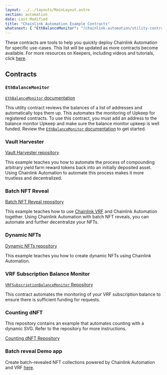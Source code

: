 ```yaml
---
layout: ../../layouts/MainLayout.astro
section: automation
date: Last Modified
title: "Chainlink Automation Example Contracts"
whatsnext: { "EthBalanceMonitor": "/chainlink-automation/utility-contracts/" }
---
```



These contracts are tools to help you quickly deploy Chainlink Automation for specific use-cases. This list will be updated as more contracts become available. For more resources on Keepers, including videos and tutorials, click [here](/getting-started/other-tutorials).

## Contracts

### `EthBalanceMonitor`

[`EthBalanceMonitor` documentation](/chainlink-automation/utility-contracts)

This utility contract reviews the balances of a list of addresses and automatically tops them up. This automates the monitoring of Upkeep for registered contracts. To use this contract, you must add an address to the balance monitor Upkeep and make sure the balance monitor upkeep is well funded. Review the [`EthBalanceMonitor` documentation](/chainlink-automation/utility-contracts) to get started.

### Vault Harvester

[Vault Harvester repository](https://github.com/hackbg/chainlink-keepers-templates/tree/main/vault-harvester#chainlink-keepers-template-vault-harvester)

This example teaches you how to automate the process of compounding arbitrary yield farm reward tokens back into an initially deposited asset. Using Chainlink Automation to automate this process makes it more trustless and decentralized.

### Batch NFT Reveal

[Batch NFT Reveal repository](https://github.com/hackbg/chainlink-keepers-templates/tree/main/batch-nft-reveal#chainlink-keepers-template-batch-nft-reveal)

This example teaches how to use [Chainlink VRF](/vrf/v2/introduction/) and Chainlink Automation together. Using Chainlink Automation with batch NFT reveals, you can automate and further decentralize your NFTs.

### Dynamic NFTs

[Dynamic NFTs repository](https://github.com/smartcontractkit/smart-contract-examples/tree/main/dynamic-nft#dynamic-nfts)

<YouTube id="https://www.youtube.com/watch?v=E7Rm1LUKhj4" />

This example teaches you how to create dynamic NFTs using Chainlink Automation.

### VRF Subscription Balance Monitor

[`VRFSubscriptionBalanceMonitor` Repository](https://github.com/smartcontractkit/chainlink/blob/vrf-subscription-balance-monitor/contracts/src/v0.8/dev/VRFSubscriptionBalanceMonitor.sol)

This contract automates the monitoring of your VRF subscription balance to ensure there is sufficient funding for requests.

### Counting dNFT

This repository contains an example that automates counting with a dynamic SVG. Refer to the repository for more instructions.

[Counting dNFT Repository](https://github.com/smartcontractkit/smart-contract-examples/tree/main/counting-svg)

### Batch reveal Demo app

Create batch-revealed NFT collections powered by Chainlink Automation and VRF [here](https://automation.chainlink-demo.app/).
